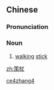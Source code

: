 ==Chinese==
{{zh-forms}}

===Pronunciation===
{{zh-pron
|m=cèzhàng
|cat=n
}}

===Noun===
{{zh-noun}}

# {{lb|zh|archaic}} [[walking]] [[stick]]

[[Category:Mandarin archaic terms|ce4zhang4]]

[[zh:策杖]]